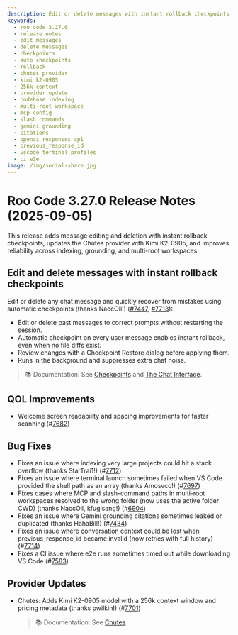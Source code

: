 ```yaml
---
description: Edit or delete messages with instant rollback checkpoints, Kimi K2-0905 provider update, and stability fixes across indexing, grounding, and multi-root workspaces.
keywords:
  - roo code 3.27.0
  - release notes
  - edit messages
  - delete messages
  - checkpoints
  - auto checkpoints
  - rollback
  - chutes provider
  - kimi k2-0905
  - 256k context
  - provider update
  - codebase indexing
  - multi-root workspace
  - mcp config
  - slash commands
  - gemini grounding
  - citations
  - openai responses api
  - previous_response_id
  - vscode terminal profiles
  - ci e2e
image: /img/social-share.jpg
---
```


# Roo Code 3.27.0 Release Notes (2025-09-05)

This release adds message editing and deletion with instant rollback checkpoints, updates the Chutes provider with Kimi K2-0905, and improves reliability across indexing, grounding, and multi-root workspaces.

## Edit and delete messages with instant rollback checkpoints

Edit or delete any chat message and quickly recover from mistakes using automatic checkpoints (thanks NaccOll!) ([#7447](https://github.com/RooCodeInc/Roo-Code/pull/7447), [#7713](https://github.com/RooCodeInc/Roo-Code/pull/7713)):

- Edit or delete past messages to correct prompts without restarting the session.
- Automatic checkpoint on every user message enables instant rollback, even when no file diffs exist.
- Review changes with a Checkpoint Restore dialog before applying them.
- Runs in the background and suppresses extra chat noise.

> 📚 Documentation: See [Checkpoints](/features/checkpoints) and [The Chat Interface](/basic-usage/the-chat-interface).

## QOL Improvements

* Welcome screen readability and spacing improvements for faster scanning (#[7682](https://github.com/RooCodeInc/Roo-Code/pull/7682))

## Bug Fixes

* Fixes an issue where indexing very large projects could hit a stack overflow (thanks StarTrai1!) (#[7712](https://github.com/RooCodeInc/Roo-Code/pull/7712))
* Fixes an issue where terminal launch sometimes failed when VS Code provided the shell path as an array (thanks Amosvcc!) (#[7697](https://github.com/RooCodeInc/Roo-Code/pull/7697))
* Fixes cases where MCP and slash-command paths in multi-root workspaces resolved to the wrong folder (now uses the active folder CWD) (thanks NaccOll, kfuglsang!) (#[6904](https://github.com/RooCodeInc/Roo-Code/pull/6904))
* Fixes an issue where Gemini grounding citations sometimes leaked or duplicated (thanks HahaBill!) (#[7434](https://github.com/RooCodeInc/Roo-Code/pull/7434))
* Fixes an issue where conversation context could be lost when previous_response_id became invalid (now retries with full history) (#[7714](https://github.com/RooCodeInc/Roo-Code/pull/7714))
* Fixes a CI issue where e2e runs sometimes timed out while downloading VS Code (#[7583](https://github.com/RooCodeInc/Roo-Code/pull/7583))

## Provider Updates

* Chutes: Adds Kimi K2-0905 model with a 256k context window and pricing metadata (thanks pwilkin!) (#[7701](https://github.com/RooCodeInc/Roo-Code/pull/7701))  
  > 📚 Documentation: See [Chutes](/providers/chutes)